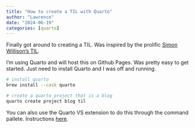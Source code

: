 ```yaml
---
title: "How to create a TIL with Quarto"
author: "Lawrence"
date: "2024-06-19"
categories: [quarto]
---
```


Finally got around to creating a TIL. Was inspired by the prolific [Simon Willison's TIL](https://til.simonwillison.net/).

I'm using Quarto and will host this on Github Pages. Was pretty easy to get started. Just need to install Quarto and I was off and running.

```bash
# install quarto
brew install --cask quarto

# create a quarto project that is a blog
quarto create project blog til
```

You can also use the Quarto VS extension to do this through the command pallete. Instructions [here](https://quarto.org/docs/websites/website-blog.html).